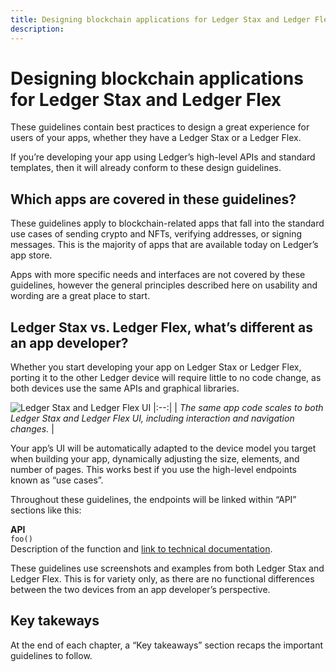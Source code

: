 ```yaml
---
title: Designing blockchain applications for Ledger Stax and Ledger Flex
description: 
---
```



# Designing blockchain applications for Ledger Stax and Ledger Flex

These guidelines contain best practices to design a great experience for users of your apps, whether they have a Ledger Stax or a Ledger Flex.

If you’re developing your app using Ledger’s high-level APIs and standard <Glossary word="transaction"></Glossary> templates, then it will already conform to these design guidelines.

## Which apps are covered in these guidelines?

These guidelines apply to blockchain-related apps that fall into the standard use cases of sending crypto and NFTs, verifying addresses, or signing messages. This is the majority of apps that are available today on Ledger’s app store.
					
Apps with more specific needs and interfaces are not covered by these guidelines, however the general principles described here on usability and wording are a great place to start.


## Ledger Stax vs. Ledger Flex, what’s different as an app developer?

Whether you start developing your app on Ledger Stax or Ledger Flex, porting it to the other Ledger device will require little to no code change, as both devices use the same APIs and graphical libraries.

![Ledger Stax and Ledger Flex UI](/device-app/UI-Guidelines-Intro.png)
|:--:| 
| *The same app code scales to both Ledger Stax and Ledger Flex UI, including interaction and navigation changes.* |

Your app’s UI will be automatically adapted to the device model you target when building your app, dynamically adjusting the size, elements, and number of pages. This works best if you use the high-level <Glossary word="API"></Glossary> endpoints known as “use cases”. 

Throughout these guidelines, the <Glossary word="API"></Glossary> endpoints will be linked within “API” sections like this:

<Callout emoji="💻">
	<b>API</b><br/>
  	<code>foo()</code><br/>
  	Description of the function and <a href="https://ledgerhq.github.io/ledger-secure-sdk/nbgl_app_use_case.html">link to technical documentation</a>.
</Callout>

These guidelines use screenshots and examples from both Ledger Stax and Ledger Flex. This is for variety only, as there are no functional differences between the two devices from an app developer’s perspective.


## Key takeways

<KeyTakeaway>
	At the end of each chapter, a “Key takeaways” section recaps the important guidelines to follow. 
</KeyTakeaway>
